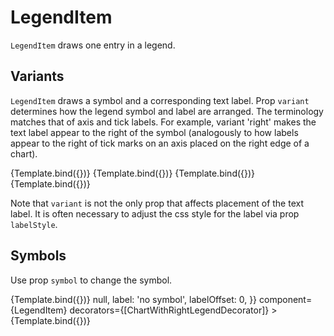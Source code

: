 
# LegendItem

<Meta title="Core/Components/Legends/LegendItem" />

`LegendItem` draws one entry in a legend.

<ArgsTable of={LegendItem} />

## Variants

`LegendItem` draws a symbol and a corresponding text label.
Prop `variant` determines how the legend symbol and label are arranged.
The terminology matches that of axis and tick labels.
For example, variant 'right' makes the text label appear to the right of the symbol
(analogously to how labels appear to the right of tick marks on an axis placed on the right edge of a chart).

<Canvas>
    <Story
        name="right"
        args={{
            variant: 'right',
            position: [0, 16],
            size: [80, 28],
            r: 10,
            symbolStyle: { fill: '#f0f0f0', stroke: '#222222', strokeWidth: 1 },
            label: 'right',
            labelOffset: 14,
            labelStyle: { textAnchor: 'start' },
        }}
        component={LegendItem}
        decorators={[ChartWithRightLegendDecorator]}
    >
        {Template.bind({})}
    </Story>
    <Story
        name="left"
        args={{
            variant: 'left',
            position: [0, 16],
            size: [80, 42],
            r: 9,
            symbolStyle: { fill: '#f0f0f0', stroke: '#222222', strokeWidth: 1 },
            label: 'left',
            labelOffset: 14,
            labelStyle: { textAnchor: 'end' },
        }}
        component={LegendItem}
        decorators={[ChartWithRightLegendDecorator]}
    >
        {Template.bind({})}
    </Story>
    <Story
        name="bottom"
        args={{
            variant: 'bottom',
            position: [0, 16],
            size: [80, 42],
            r: 9,
            symbolStyle: { fill: '#f0f0f0', stroke: '#222222', strokeWidth: 1 },
            label: 'bottom',
            labelOffset: 18,
            labelStyle: { textAnchor: 'middle' },
        }}
        component={LegendItem}
        decorators={[ChartWithRightLegendDecorator]}
    >
        {Template.bind({})}
    </Story>
    <Story
        name="top"
        args={{
            variant: 'top',
            position: [0, 16],
            size: [80, 42],
            r: 9,
            symbolStyle: { fill: '#f0f0f0', stroke: '#222222', strokeWidth: 1 },
            label: 'top',
            labelOffset: 18,
            labelStyle: { textAnchor: 'middle' },
        }}
        component={LegendItem}
        decorators={[ChartWithRightLegendDecorator]}
    >
        {Template.bind({})}
    </Story>
</Canvas>

Note that `variant` is not the only prop that affects placement of the text label. It is often necessary to adjust the css style for the label via prop `labelStyle`.

## Symbols

Use prop `symbol` to change the symbol.

<Canvas>
    <Story
        name="circle"
        args={{
            variant: 'right',
            position: [0, 16],
            size: [80, 28],
            r: 9,
            symbol: Circle,
            symbolStyle: { fill: '#dd3333', strokeWidth: 0 },
            label: 'circle',
            labelOffset: 16,
        }}
        component={LegendItem}
        decorators={[ChartWithRightLegendDecorator]}
    >
        {Template.bind({})}
    </Story>
    <Story
        name="no symbol"
        args={{
            variant: 'right',
            position: [0, 16],
            size: [80, 28],
            r: 0,
            symbol: () => null,
            label: 'no symbol',
            labelOffset: 0,
        }}
        component={LegendItem}
        decorators={[ChartWithRightLegendDecorator]}
    >
        {Template.bind({})}
    </Story>
</Canvas>
